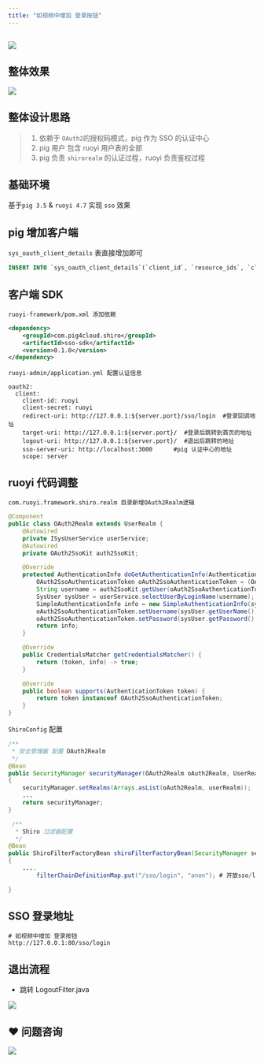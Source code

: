 ```yaml
---
title: "如视频中增加 登录按钮"
---
```


## ![](https://cdn.nlark.com/yuque/0/2023/png/283679/1689226025463-1790ba61-4503-4e4b-b397-5bba04fd77fb.png)
## 整体效果
![](https://cdn.nlark.com/yuque/0/2020/png/283679/1599315026359-ea4af661-f598-4202-a60f-41bd4bb6324a.png)



## 整体设计思路


> 1. 依赖于 `OAuth2`的授权码模式，pig 作为 SSO 的认证中心
> 2. pig 用户 包含 ruoyi 用户表的全部
> 3. pig 负责 `shirorealm` 的认证过程，ruoyi 负责鉴权过程
>



## 基础环境


基于`pig 3.5` & `ruoyi 4.7` 实现 `sso` 效果



## pig 增加客户端


`sys_oauth_client_details` 表直接增加即可



```sql
INSERT INTO `sys_oauth_client_details`(`client_id`, `resource_ids`, `client_secret`, `scope`, `authorized_grant_types`, `web_server_redirect_uri`, `authorities`, `access_token_validity`, `refresh_token_validity`, `additional_information`, `autoapprove`) VALUES ('ruoyi', NULL, 'ruoyi', 'server', 'refresh_token,authorization_code', 'http://127.0.0.1:80/sso/login', NULL, 43200, 2592001, NULL, 'true');
```



## 客户端 SDK


`ruoyi-framework/pom.xml 添加依赖`



```xml
<dependency>
    <groupId>com.pig4cloud.shiro</groupId>
    <artifactId>sso-sdk</artifactId>
    <version>0.1.0</version>
</dependency>
```



`ruoyi-admin/application.yml 配置认证信息`



```shell
oauth2:
  client:
    client-id: ruoyi
    client-secret: ruoyi
    redirect-uri: http://127.0.0.1:${server.port}/sso/login  #登录回调地址
    target-uri: http://127.0.0.1:${server.port}/  #登录后跳转到首页的地址
    logout-uri: http://127.0.0.1:${server.port}/  #退出后跳转的地址
    sso-server-uri: http://localhost:3000      #pig 认证中心的地址
    scope: server
```



## ruoyi 代码调整


`com.ruoyi.framework.shiro.realm 目录新增OAuth2Realm逻辑`



```java
@Component
public class OAuth2Realm extends UserRealm {
    @Autowired
    private ISysUserService userService;
    @Autowired
    private OAuth2SsoKit auth2SsoKit;

    @Override
    protected AuthenticationInfo doGetAuthenticationInfo(AuthenticationToken token) throws AuthenticationException {
        OAuth2SsoAuthenticationToken oAuth2SsoAuthenticationToken = (OAuth2SsoAuthenticationToken) token;
        String username = auth2SsoKit.getUser(oAuth2SsoAuthenticationToken.getCode());
        SysUser sysUser = userService.selectUserByLoginName(username);
        SimpleAuthenticationInfo info = new SimpleAuthenticationInfo(sysUser, sysUser.getPassword(), ByteSource.Util.bytes(sysUser.getSalt()), getName());
        oAuth2SsoAuthenticationToken.setUsername(sysUser.getUserName());
        oAuth2SsoAuthenticationToken.setPassword(sysUser.getPassword().toCharArray());
        return info;
    }

    @Override
    public CredentialsMatcher getCredentialsMatcher() {
        return (token, info) -> true;
    }

    @Override
    public boolean supports(AuthenticationToken token) {
        return token instanceof OAuth2SsoAuthenticationToken;
    }
}
```



`ShiroConfig` 配置



```java
/**
 * 安全管理器 配置 OAuth2Realm
 */
@Bean
public SecurityManager securityManager(OAuth2Realm oAuth2Realm, UserRealm userRealm)
{
    securityManager.setRealms(Arrays.asList(oAuth2Realm, userRealm));
    ...
    return securityManager;
}
```



```java
 /**
  * Shiro 过滤器配置
  */
@Bean
public ShiroFilterFactoryBean shiroFilterFactoryBean(SecurityManager securityManager)
{
    ....
        filterChainDefinitionMap.put("/sso/login", "anon"); # 开放sso/login endpoint

}
```



## SSO 登录地址


```shell
# 如视频中增加 登录按钮
http://127.0.0.1:80/sso/login
```





## 退出流程


+ 跳转 LogoutFilter.java 

![](https://cdn.nlark.com/yuque/0/2020/png/283679/1601965363647-457dca27-c865-426a-b4ae-793101b1c763.png)



## ❤  问题咨询
![](https://cdn.nlark.com/yuque/0/2022/gif/283679/1662563973685-c22e9831-db66-42b5-973f-886d25d1e0e7.gif)

